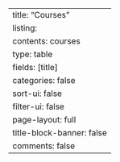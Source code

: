 ---
title: "Courses"
listing:
    contents: courses
    type: table
    fields: [title]
    categories: false
    sort-ui: false
    filter-ui: false
page-layout: full
title-block-banner: false
comments: false
---